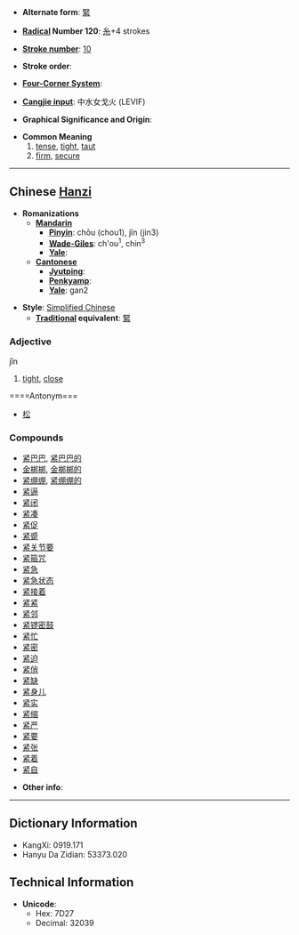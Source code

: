 * '''Alternate form''': [[緊]]

* '''[[Wiktionary:Chinese radical index| Radical]] Number 120''': [[Wiktionary:Chinese radical index 糸|糸]]+4 strokes

* '''[[Wiktionary:Chinese total strokes index|Stroke number]]''': [[Wiktionary:Chinese total strokes index 10|10]]

* '''Stroke order''': 

* '''[[Wiktionary:Chinese four corner index|Four-Corner System]]''': 

* '''[[Wiktionary:Chinese Cangjie index|Cangjie input]]''': 中水女戈火 (LEVIF)

* '''Graphical Significance and Origin''': 

* '''Common Meaning'''
*# [[tense]], [[tight]], [[taut]]
*# [[firm]], [[secure]]


----

== Chinese [[Hanzi]] ==

* '''Romanizations'''
** '''[[Mandarin]]'''
*** '''[[Pinyin]]''': chōu (chou1), jǐn (jin3)
*** '''[[Wade-Giles]]''': ch'ou<sup>1</sup>, chin<sup>3</sup>
*** '''[[Yale]]''': 
** '''[[Cantonese]]'''
*** '''[[Jyutping]]''':
*** '''[[Penkyamp]]''': 
*** '''[[Yale]]''': gan2

* '''Style''': [[Simplified Chinese]] 
** '''[[Traditional Chinese|Traditional]] equivalent''': [[緊]]

===Adjective===
jǐn

# [[tight]], [[close]]

====Antonym===
*[[松]]

===Compounds===
*[[紧巴巴]], [[紧巴巴的]]
*[[金梆梆]], [[金梆梆的]]
*[[紧绷绷]], [[紧绷绷的]]
*[[紧逼]]
*[[紧闭]]
*[[紧凑]]
*[[紧促]]
*[[紧蹙]]
*[[紧关节要]]
*[[紧箍咒]]
*[[紧急]]
*[[紧急状态]]
*[[紧接着]]
*[[紧紧]]
*[[紧邻]]
*[[紧锣密鼓]]
*[[紧忙]]
*[[紧密]]
*[[紧迫]]
*[[紧俏]]
*[[紧缺]]
*[[紧身儿]]
*[[紧实]]
*[[紧缩]]
*[[紧严]]
*[[紧要]]
*[[紧张]]
*[[紧着]]
*[[紧自]]

* '''Other info''': 

----

== Dictionary Information ==

* KangXi: 0919.171
* Hanyu Da Zidian: 53373.020

== Technical Information ==

* '''Unicode''':
** Hex: 7D27
** Decimal: 32039
